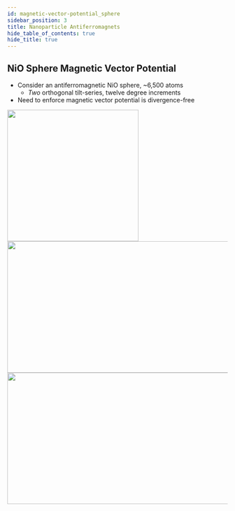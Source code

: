 ```yaml
---
id: magnetic-vector-potential_sphere
sidebar_position: 3
title: Nanoparticle Antiferromagnets
hide_table_of_contents: true
hide_title: true
---
```




<OutlineImageLight width="240px" height="60px" className="outline-header"/>

## NiO Sphere Magnetic Vector Potential

- Consider an antiferromagnetic NiO sphere, ~6,500 atoms
  - _Two_ orthogonal tilt-series, twelve degree increments
- Need to enforce magnetic vector potential is divergence-free

<Tabs>
  <TabItem value="electrostatic-animation" label="Electrostatic Potential" default>
    <img src={OnePanelAnimation} width="300px" height="300px"/>
  </TabItem>
  <TabItem value="magnetic-animation" label="Az Magnetic Potential" default>
    <img src={TwoPanelsAnimation} width="600px" height="300px"/>
  </TabItem>
  <TabItem value="both-animation" label="Combined View" default>
    <img src={ThreePanelsAnimation} width="900px" height="300px"/>
  </TabItem>
  <TabItem value="magnetic-potential-slices" label="Interactive Slices Explorer" default>
    <MagneticVectorPotentialReconstructionWidget />
  </TabItem>
</Tabs>

